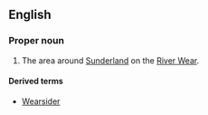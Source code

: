 ==English==

===Proper noun===
{{wikipedia}}
{{en-proper noun}}

# {{context|informal|lang=en}} The area around [[Sunderland]] on the [[W:River Wear|River Wear]].

====Derived terms====
* [[Wearsider]]